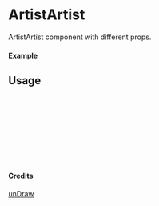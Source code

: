 
<Meta of={ArtistArtist} title="unDraw/ArtistArtist" />

# ArtistArtist

ArtistArtist component with different props.

#### Example

<Canvas of={ArtistArtist.Primary} />

## Usage

```ts
import { ArtistArtist } from "yadl-ui";

const Example = () => {
  return (
      <ArtistArtist />
  );
};

export default Example;
```

#### Credits
[unDraw](https://undraw.co/illustrations)

